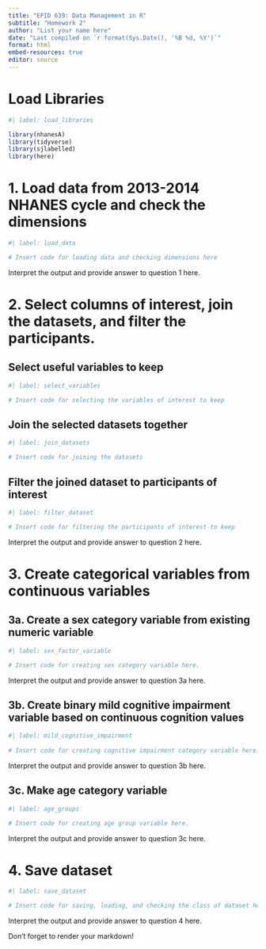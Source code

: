 ```yaml
---
title: "EPID 639: Data Management in R"
subtitle: "Homework 2"
author: "List your name here"
date: "Last compiled on `r format(Sys.Date(), '%B %d, %Y')`"
format: html
embed-resources: true
editor: source
---
```


# Load Libraries

```r
#| label: load_libraries

library(nhanesA)
library(tidyverse)
library(sjlabelled)
library(here)
```


# 1. Load data from 2013-2014 NHANES cycle and check the dimensions

```r
#| label: load_data

# Insert code for loading data and checking dimensions here

```
Interpret the output and provide answer to question 1 here.

# 2. Select columns of interest, join the datasets, and filter the participants.

## Select useful variables to keep

```r
#| label: select_variables

# Insert code for selecting the variables of interest to keep

```


## Join the selected datasets together

```r
#| label: join_datasets

# Insert code for joining the datasets

```

##  Filter the joined dataset to participants of interest

```r
#| label: filter_dataset

# Insert code for filtering the participants of interest to keep

```

Interpret the output and provide answer to question 2 here.



# 3. Create categorical variables from continuous variables

## 3a. Create a sex category variable from existing numeric variable

```r
#| label: sex_factor_variable

# Insert code for creating sex category variable here.

```
Interpret the output and provide answer to question 3a here.


## 3b. Create binary mild cognitive impairment variable based on continuous cognition values

```r
#| label: mild_cognitive_impairment
 
# Insert code for creating cognitive impairment category variable here.

```
Interpret the output and provide answer to question 3b here.

## 3c. Make age category variable

```r
#| label: age_groups

# Insert code for creating age group variable here.

```
Interpret the output and provide answer to question 3c here.


# 4. Save dataset

```r
#| label: save_dataset

# Insert code for saving, loading, and checking the class of dataset here.

```
Interpret the output and provide answer to question 4 here.

Don't forget to render your markdown!
